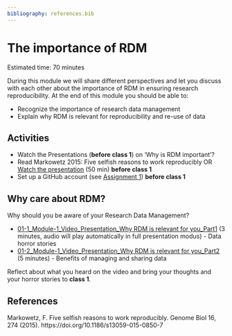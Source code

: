 ```yaml
---
bibliography: references.bib
---
```


# The importance of RDM {#importance}
Estimated time: 70 minutes

During this module we will share different perspectives and let you discuss with each other about the importance of RDM in ensuring research reproducibility. 
At the end of this module you should be able to:

*	Recognize the importance of research data management
*	Explain why RDM is relevant for reproducibility and re-use of data

## Activities 
*	Watch the Presentations (**before class 1**) on 'Why is RDM important'? 
* Read Markowetz 2015: Five selfish reasons to work reproducibly OR [Watch the presentation](https://youtu.be/1Y_oIjlH-yg?t=355) (50 min) **before class 1**
* Set up a GitHub account (see [Assignment 1](https://estherplomp.github.io/TNW-RDM-101/03-Assignment-GitHub-1.html)) **before class 1**


## Why care about RDM?
Why should you be aware of your Research Data Management?  

* [01-1_Module-1_Video_Presentation_Why RDM is relevant for you_Part1](https://surfdrive.surf.nl/files/index.php/s/eYiDxb1CP5E44Hh) (3 minutes, audio will play automatically in full presentation modus) - Data horror stories 
* [01-2_Module-1_Video_Presentation_Why RDM is relevant for you_Part2](https://surfdrive.surf.nl/files/index.php/s/JX7Oyns3vGCdDZ8) (5 minutes) - Benefits of managing and sharing data

Reflect about what you heard on the video and bring your thoughts and your horror stories to **class 1**.

## References
Markowetz, F. Five selfish reasons to work reproducibly. Genome Biol 16, 274 (2015). https://doi.org/10.1186/s13059-015-0850-7



